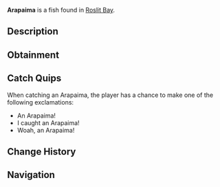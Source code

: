 {{FishInfobox
|image          = Arapaima.png
|rarity         = Rare
|sea            = First Sea
|location       = [[Roslit Bay]]
|sublocation    = Freshwater
|sources        = Carbon Crate, Fish Barrel, Fishing Rod
|radar_location = 
|xp             = 150
|weather        = Rain, Foggy
|time           = 
|season         = 
|bait           = Minnow
|base_weight    = 200
|base_value     = 250
|weight_range   = 100
|base_chance    = 15
|base_resil     = 30
}}
'''Arapaima''' is a {{Rarity|Rare}} fish found in [[Roslit Bay]].

== Description ==
{{Description|Arapaima are massive freshwater fish with large, broad bodies and a distinctive, armor-like scaled appearance. They have a unique respiratory system that allows them to breathe air, as well as gills.|Bestiary Entry}}

== Obtainment ==
{{Description|Found in Roslit Bays freshwater during the day.|Bestiary Hint}}
{{Fish Availability|
Roslit Bay/Freshwater Pond
Roslit Bay/Freshwater Pond Seaweed
|top_rods      = 
Krampus's Rod\363529.85\830203.17;
Magma Rod\345071.34\788048.97;
Plastic Rod\313527.42\716011.25;
Buddy Bond Rod\232906.09\637250.83;
Great Rod of Oscar\183256.11\352884.4;
Fast Rod\123438.74\791591.8;
Fischer's Rod\108008.9\692642.82;
Astralhook Rod\161024.13\351407.13;
Ethereal Prism Rod\160292.51\352664.76;
Seraphic Rod\148512.59\352271.55;
Free Spirit Rod\143940.08\524774;
No-Life Rod\140659.47\372763.63;
Rod Of The Forgotten Fang\138132.92\337374.44;
Trident Rod\132323.13\531448.87;
Challenger's Rod\128000.45\335639.47;
Rod Of The Exalted One\124859.49\307037.07;
Rod Of The Depths\122272.39\305378.73;
Blazebringer Rod\119767.41\326501.81;
Zeus Rod\112790.51\307965.33;
Verdant Shear Rod\108676.33\307450.03;
Depthseeker Rod\98935.34\285342.34;
Avalanche Rod\88812.49\257458.81;
Volcanic Rod\87888.48\243498.07;
Steady Rod\26900.68\83790.39
|recommended   = Ethereal Prism Rod
}}

== Catch Quips ==
When catching an Arapaima, the player has a chance to make one of the following exclamations:
* An Arapaima!
* I caught an Arapaima!
* Woah, an Arapaima!

== Change History ==
{{Change History|{{subst:Current Version}}}}

== Navigation ==
{{Fish Navbox|Roslit Bay}}